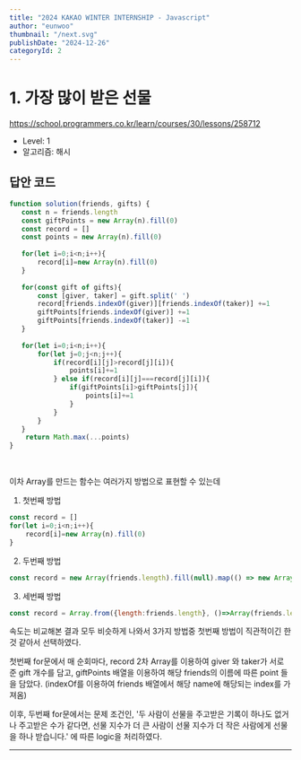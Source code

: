 ```yaml
---
title: "2024 KAKAO WINTER INTERNSHIP - Javascript"
author: "eunwoo"
thumbnail: "/next.svg"
publishDate: "2024-12-26"
categoryId: 2
---
```


# 1. 가장 많이 받은 선물

https://school.programmers.co.kr/learn/courses/30/lessons/258712

- Level: 1
- 알고리즘: 해시


## 답안 코드

```js
function solution(friends, gifts) {
   const n = friends.length
   const giftPoints = new Array(n).fill(0)
   const record = []
   const points = new Array(n).fill(0)
   
   for(let i=0;i<n;i++){
       record[i]=new Array(n).fill(0)
   }
    
   for(const gift of gifts){
       const [giver, taker] = gift.split(' ')
       record[friends.indexOf(giver)][friends.indexOf(taker)] +=1
       giftPoints[friends.indexOf(giver)] +=1
       giftPoints[friends.indexOf(taker)] -=1
   } 
    
   for(let i=0;i<n;i++){
       for(let j=0;j<n;j++){
           if(record[i][j]>record[j][i]){
               points[i]+=1
           } else if(record[i][j]===record[j][i]){
               if(giftPoints[i]>giftPoints[j]){
                   points[i]+=1
               }
           }
       }
   } 
    return Math.max(...points)
}
```

<br/>

이차 Array를 만드는 함수는 여러가지 방법으로 표현할 수 있는데

1. 첫번째 방법
```js
const record = []
for(let i=0;i<n;i++){
    record[i]=new Array(n).fill(0)
}
```

2. 두번째 방법
```js
const record = new Array(friends.length).fill(null).map(() => new Array(friends.length).fill(0));
```

3. 세번째 방법
```js
const record = Array.from({length:friends.length}, ()=>Array(friends.length).fill(0)) 
```

속도는 비교해본 결과 모두 비슷하게 나와서 3가지 방법중 첫번째 방법이 직관적이긴 한 것 같아서 선택하였다.

첫번째 for문에서 매 순회마다,
record 2차 Array를 이용하여 giver 와 taker가 서로 준 gift 개수를 담고, giftPoints 배열을 이용하여 해당 friends의 이름에 따른 point 들을 담았다. 
(indexOf를 이용하여 friends 배열에서 해당 name에 해당되는 index를 가져옴)

이후, 두번째 for문에서는 문제 조건인,
'두 사람이 선물을 주고받은 기록이 하나도 없거나 주고받은 수가 같다면, 선물 지수가 더 큰 사람이 선물 지수가 더 작은 사람에게 선물을 하나 받습니다.' 에 따른 logic을 처리하였다.
***